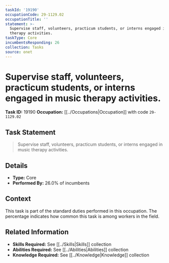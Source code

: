 ```yaml
---
taskId: '19190'
occupationCode: 29-1129.02
occupationTitle: ''
statement: >-
  Supervise staff, volunteers, practicum students, or interns engaged in music
  therapy activities.
taskType: Core
incumbentsResponding: 26
collection: Tasks
source: onet
---
```

# Supervise staff, volunteers, practicum students, or interns engaged in music therapy activities.

**Task ID:** 19190
**Occupation:** [[../Occupations|Occupation]] with code `29-1129.02`

## Task Statement

> Supervise staff, volunteers, practicum students, or interns engaged in music therapy activities.

## Details

- **Type:** Core
- **Performed By:** 26.0% of incumbents

## Context

This task is part of the standard duties performed in this occupation. The percentage indicates how common this task is among workers in the field.

## Related Information

- **Skills Required:** See [[../Skills|Skills]] collection
- **Abilities Required:** See [[../Abilities|Abilities]] collection
- **Knowledge Required:** See [[../Knowledge|Knowledge]] collection
